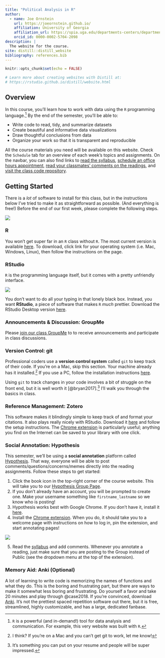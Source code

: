 ```yaml
---
title: "Political Analysis in R"
author:
  - name: Joe Ornstein 
    url: https://joeornstein.github.io/
    affiliation: University of Georgia
    affiliation_url: https://spia.uga.edu/departments-centers/department-of-political-science/
    orcid_id: 0000-0002-5704-2098
description: |
  The website for the course.
site: distill::distill_website
bibliography: references.bib
---
```


```r
knitr::opts_chunk$set(echo = FALSE)

# Learn more about creating websites with Distill at:
# https://rstudio.github.io/distill/website.html

```

## Overview

In this course, you'll learn how to work with data using the `R` programming language.[^1] By the end of the semester, you'll be able to:

[^1]: `R` is a powerful (and in-demand!) tool for data analysis and communication. For example, this very website was built with `R`.

-   Write code to read, tidy, and summarize datasets
-   Create beautiful and informative data visualizations
-   Draw thoughtful conclusions from data
-   Organize your work so that it is transparent and reproducible

All the course materials you need will be available on this website. Check the `Schedule` tab for an overview of each week's topics and assignments. On the navbar, you can also find links to [read the syllabus](syllabus/POLS-3230-syllabus.pdf), [schedule an office hours appointment](https://calendly.com/jornstein/15min), [read your classmates' comments on the readings](https://hypothes.is/groups/oEioeZW4/pols-3230-fall-2021), and [visit the class code repository](https://github.com/joeornstein/political-analysis-in-R).

## Getting Started

There is a *lot* of software to install for this class, but in the instructions below I've tried to make it as straightforward as possible. (And everything is free!) Before the end of our first week, please complete the following steps.

![](img/wizard.jpg)

### R

You won't get super far in an `R` class without `R`. The most current version is available [here](https://cloud.r-project.org/). To download, click link for your operating system (i.e. Mac, Windows, Linux), then follow the instructions on the page.

### RStudio

`R` is the programming language itself, but it comes with a pretty unfriendly interface.

![](img/rterm.png)

You don't want to do all your typing in that lonely black box. Instead, you want **RStudio**, a piece of software that makes `R` *much* prettier. Download the RStudio Desktop version [here](https://www.rstudio.com/products/rstudio/download/#download).

### Announcements & Discussion: GroupMe

Please [join our class GroupMe](https://groupme.com/join_group/69643551/L7b053xF) to to receive announcements and participate in class discussions.

### Version Control: git

Professional coders use a **version control system** called `git` to keep track of their code. If you're on a Mac, skip this section. Your machine already has it installed.[^2] If you use a PC, follow the installation instructions [here](https://git-scm.com/downloads).

[^2]: I think? If you're on a Mac and you can't get git to work, let me know!

Using `git` to track changes in your code involves a bit of struggle on the front end, but it is well worth it [@bryan2017].[^3] I'll walk you through the basics in class.

[^3]: It's something you can put on your resume and people will be super impressed.

### Reference Management: Zotero

This software makes it blindingly simple to keep track of and format your citations. It also plays really nicely with RStudio. Download it [here](https://www.zotero.org/) and follow the setup instructions. The [Chrome extension](https://chrome.google.com/webstore/detail/zotero-connector/ekhagklcjbdpajgpjgmbionohlpdbjgc?hl=en) is particularly useful; anything you find on the Internet can be saved to your library with one click.

### Social Annotation: Hypothesis

This semester, we'll be using a **social annotation** platform called [Hypothesis](https://web.hypothes.is/). That way, everyone will be able to post comments/questions/concerns/memes directly into the reading assignments. Follow these steps to get started:

1.  Click the book icon in the top-right corner of the course website. This will take you to our [Hypothesis Group Page](https://hypothes.is/groups/oEioeZW4/pols-3230-fall-2021).
2.  If you don't already have an account, you will be prompted to create one. Make your username something like `firstname_lastname` so we know who is posting!
3.  Hypothesis works best with Google Chrome. If you don't have it, install it [here](https://www.google.com/chrome/).
4.  Install the [Chrome extension](https://chrome.google.com/webstore/detail/hypothesis-web-pdf-annota/bjfhmglciegochdpefhhlphglcehbmek?hl=en). When you do, it should take you to a welcome page with instructions on how to log in, pin the extension, and start annotating pages!

![](img/hypothesis-tutorial/extension-setup.png)

5.  Read the [syllabus](syllabus/POLS-3230-syllabus.pdf) and add comments. Whenever you annotate a reading, just make sure that you are posting to the Group instead of Public (see the dropdown menu at the top of the extension).

### Memory Aid: Anki (Optional)

A lot of learning to write code is memorizing the names of functions and what they do. This is the boring and frustrating part, but there are ways to make it somewhat less boring and frustrating. Do yourself a favor and take 20 minutes and play through @case2018. If you're convinced, download [Anki](https://apps.ankiweb.net/). It's not the prettiest spaced repetition software out there, but it is free, streamlined, highly customizable, and has a large, dedicated fanbase.

